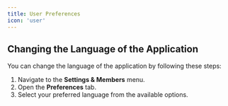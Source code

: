 ```yaml
---
title: User Preferences
icon: 'user'
---
```


## Changing the Language of the Application

You can change the language of the application by following these steps:

1. Navigate to the **Settings & Members** menu.
2. Open the **Preferences** tab.
3. Select your preferred language from the available options.

